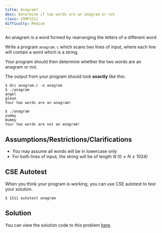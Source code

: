 ```yaml
---
title: Anagram?
desc: Determine if two words are an anagram or not
class: COMP1511
difficulty: Medium
---
```


An anagram is a word formed by rearranging the letters of a different word.

Write a program `anagram.c` which scans two lines of input, where each line will contain a word which is a string.

Your program should then determine whether the two words are an anagram or not.

The output from your program should look **exactly** like this:

```bash:~/1511-revision/anagram
$ dcc anagram.c -o anagram
$ ./anagram
angel
glean
Your two words are an anagram! 
```

```bash:~/1511-revision/anagram
$ ./anagram
yummy
mummy
Your two words are not an anagram! 
```

## Assumptions/Restrictions/Clarifications

- You may assume all words will be in lowercase only
- For both lines of input, the string will be of length $N$ ($0 \leq N \leq 1024$)

## CSE Autotest

When you think your program is working, you can use CSE autotest to test your solution.

```bash:~/1511-revision/anagram:~
$ 1511 autotest anagram
```

## Solution

You can view the solution code to this problem [here](https://github.com/csesoc/comp1511-revision-t1-2022/blob/master/solutions/anagram/solution.c).
